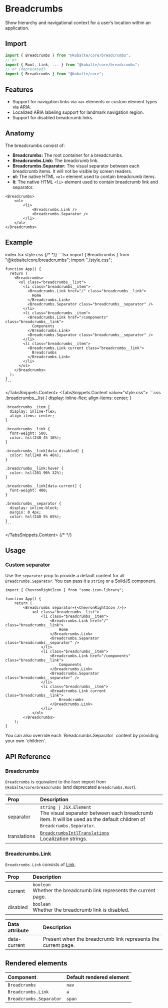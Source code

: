 
# Breadcrumbs

Show hierarchy and navigational context for a user’s location within an application.

## Import

```ts
import { Breadcrumbs } from "@kobalte/core/breadcrumbs";
// or
import { Root, Link, ... } from "@kobalte/core/breadcrumbs";
// or (deprecated)
import { Breadcrumbs } from "@kobalte/core";
```

## Features

- Support for navigation links via `<a>` elements or custom element types via ARIA.
- Localized ARIA labeling support for landmark navigation region.
- Support for disabled breadcrumb links.

## Anatomy

The breadcrumbs consist of:

- **Breadcrumbs:** The root container for a breadcrumbs.
- **Breadcrumbs.Link:** The breadcrumb link.
- **Breadcrumbs.Separator:** The visual separator between each breadcrumb items. It will not be visible by screen readers.
- **ol:** The native HTML `<ol>` element used to contain breadcrumb items.
- **li:** The native HTML `<li>` element used to contain breadcrumb link and separator.

```tsx
<Breadcrumbs>
	<ol>
		<li>
			<Breadcrumbs.Link />
			<Breadcrumbs.Separator />
		</li>
	</ol>
</Breadcrumbs>
```

## Example

<Preview>
	<BasicExample />
</Preview>

<TabsSnippets>
  <TabsSnippets.List>
    <TabsSnippets.Trigger value="index.tsx">index.tsx</TabsSnippets.Trigger>
    <TabsSnippets.Trigger value="style.css">style.css</TabsSnippets.Trigger>
  </TabsSnippets.List>
  {/* <!-- prettier-ignore-start -->*/}
  <TabsSnippets.Content value="index.tsx">
    ```tsx
		import { Breadcrumbs } from "@kobalte/core/breadcrumbs";
    import "./style.css";

    function App() {
      return (
        <Breadcrumbs>
          <ol class="breadcrumbs__list">
            <li class="breadcrumbs__item">
              <Breadcrumbs.Link href="/" class="breadcrumbs__link">
                Home
              </Breadcrumbs.Link>
              <Breadcrumbs.Separator class="breadcrumbs__separator" />
            </li>
            <li class="breadcrumbs__item">
              <Breadcrumbs.Link href="/components" class="breadcrumbs__link">
                Components
              </Breadcrumbs.Link>
              <Breadcrumbs.Separator class="breadcrumbs__separator" />
            </li>
            <li class="breadcrumbs__item">
              <Breadcrumbs.Link current class="breadcrumbs__link">
                Breadcrumbs
              </Breadcrumbs.Link>
            </li>
          </ol>
        </Breadcrumbs>
      );
    }
    ```

  </TabsSnippets.Content>
  <TabsSnippets.Content value="style.css">
    ```css
    .breadcrumbs__list {
      display: inline-flex;
      align-items: center;
    }

    .breadcrumbs__item {
      display: inline-flex;
      align-items: center;
    }

    .breadcrumbs__link {
      font-weight: 500;
      color: hsl(240 4% 16%);
    }

    .breadcrumbs__link[data-disabled] {
      color: hsl(240 4% 46%);
    }

    .breadcrumbs__link:hover {
      color: hsl(201 96% 32%);
    }

    .breadcrumbs__link[data-current] {
      font-weight: 400;
    }

    .breadcrumbs__separator {
      display: inline-block;
      margin: 0 4px;
      color: hsl(240 5% 65%);
    }
    ```

  </TabsSnippets.Content>
  {/* <!-- prettier-ignore-end -->*/}
</TabsSnippets>

## Usage

### Custom separator

Use the `separator` prop to provide a default content for all `Breadcrumbs.Separator`. You can pass it a `string` or a SolidJS component.

<Preview>
	<CustomSeparatorExample />
</Preview>

```tsx {0,4}
import { ChevronRightIcon } from "some-icon-library";

function App() {
	return (
		<Breadcrumbs separator={<ChevronRightIcon />}>
			<ol class="breadcrumbs__list">
				<li class="breadcrumbs__item">
					<Breadcrumbs.Link href="/" class="breadcrumbs__link">
						Home
					</Breadcrumbs.Link>
					<Breadcrumbs.Separator class="breadcrumbs__separator" />
				</li>
				<li class="breadcrumbs__item">
					<Breadcrumbs.Link href="/components" class="breadcrumbs__link">
						Components
					</Breadcrumbs.Link>
					<Breadcrumbs.Separator class="breadcrumbs__separator" />
				</li>
				<li class="breadcrumbs__item">
					<Breadcrumbs.Link current class="breadcrumbs__link">
						Breadcrumbs
					</Breadcrumbs.Link>
				</li>
			</ol>
		</Breadcrumbs>
	);
}
```

<Callout>
	<span>
		You can also override each `Breadcrumbs.Separator` content by providing your own `children`.
	</span>
</Callout>

## API Reference

### Breadcrumbs

`Breadcrumbs` is equivalent to the `Root` import from `@kobalte/core/breadcrumbs` (and deprecated `Breadcrumbs.Root`).

| Prop         | Description                                                                                                                                                    |
| :----------- | :------------------------------------------------------------------------------------------------------------------------------------------------------------- |
| separator    | `string \| JSX.Element` <br/> The visual separator between each breadcrumb item. It will be used as the default children of `Breadcrumbs.Separator`.           |
| translations | [`BreadcrumbsIntlTranslations`](https://github.com/kobaltedev/kobalte/blob/main/packages/core/src/breadcrumbs/breadcrumbs.intl.ts) <br/> Localization strings. |

### Breadcrumbs.Link

`Breadcrumbs.Link` consists of [Link](/docs/core/components/link).

| Prop     | Description                                                              |
| :------- | :----------------------------------------------------------------------- |
| current  | `boolean` <br/> Whether the breadcrumb link represents the current page. |
| disabled | `boolean` <br/> Whether the breadcrumb link is disabled.                 |

| Data attribute | Description                                                   |
| :------------- | :------------------------------------------------------------ |
| data-current   | Present when the breadcrumb link represents the current page. |

## Rendered elements

| Component               | Default rendered element |
| :---------------------- | :----------------------- |
| `Breadcrumbs`           | `nav`                    |
| `Breadcrumbs.Link`      | `a`                      |
| `Breadcrumbs.Separator` | `span`                   |
